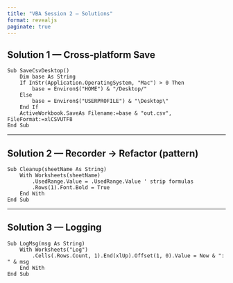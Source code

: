 ---
title: "VBA Session 2 — Solutions"
format: revealjs
paginate: true
---

## Solution 1 — Cross‑platform Save

```vba
Sub SaveCsvDesktop()
    Dim base As String
    If InStr(Application.OperatingSystem, "Mac") > 0 Then
        base = Environ$("HOME") & "/Desktop/"
    Else
        base = Environ$("USERPROFILE") & "\Desktop\"
    End If
    ActiveWorkbook.SaveAs Filename:=base & "out.csv", FileFormat:=xlCSVUTF8
End Sub
```

---

## Solution 2 — Recorder → Refactor (pattern)

```vba
Sub Cleanup(sheetName As String)
    With Worksheets(sheetName)
        .UsedRange.Value = .UsedRange.Value ' strip formulas
        .Rows(1).Font.Bold = True
    End With
End Sub
```

---

## Solution 3 — Logging

```vba
Sub LogMsg(msg As String)
    With Worksheets("Log")
        .Cells(.Rows.Count, 1).End(xlUp).Offset(1, 0).Value = Now & ": " & msg
    End With
End Sub
```

